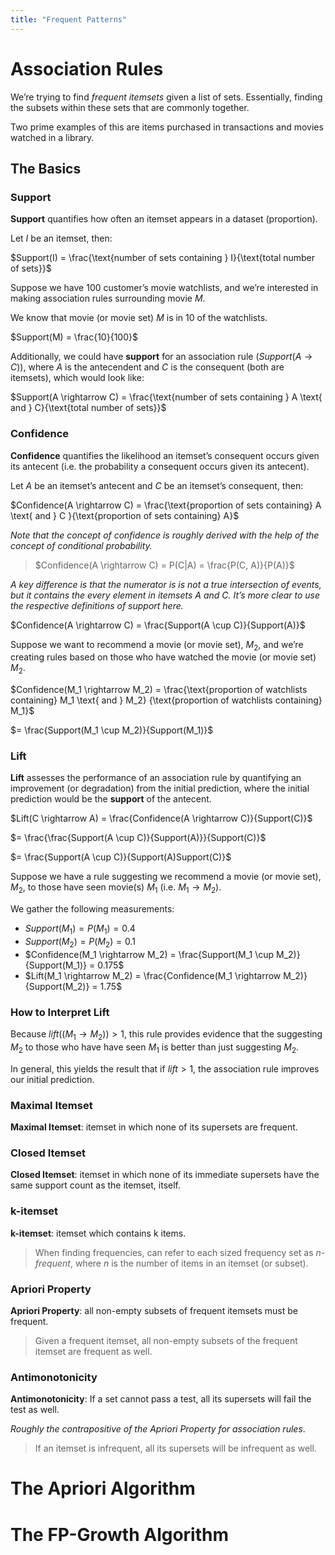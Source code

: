 ```yaml
---
title: "Frequent Patterns"
---
```


# Association Rules

We're trying to find *frequent itemsets* given a list of sets. Essentially, finding the subsets within these sets that are commonly together.

Two prime examples of this are items purchased in transactions and movies watched in a library.

## The Basics

### Support

**Support** quantifies how often an itemset appears in a dataset (proportion).

Let $I$ be an itemset, then:

$Support(I) = \frac{\text{number of sets containing } I}{\text{total number of sets}}$

Suppose we have 100 customer's movie watchlists, and we're interested in making association rules surrounding movie $M$.

We know that movie (or movie set) $M$ is in 10 of the watchlists.

$Support(M) = \frac{10}{100}$

Additionally, we could have **support** for an association rule ($Support(A \rightarrow C)$), where $A$ is the antecendent and $C$ is the consequent (both are itemsets), which would look like:

$Support(A \rightarrow C) = \frac{\text{number of sets containing } A \text{ and } C}{\text{total number of sets}}$

### Confidence

**Confidence** quantifies the likelihood an itemset's consequent occurs given its antecent (i.e. the probability a consequent occurs given its antecent).

Let $A$ be an itemset's antecent and $C$ be an itemset's consequent, then:

$Confidence(A \rightarrow C) = \frac{\text{proportion of sets containing} A \text{ and } C }{\text{proportion of sets containing} A}$

*Note that the concept of confidence is roughly derived with the help of the concept of conditional probability.*

>$Confidence(A \rightarrow C) = P(C|A) = \frac{P(C, A)}{P(A)}$

*A key difference is that the numerator is is not a true intersection of events, but it contains the every element in itemsets $A$ and $C$. It's more clear to use the respective definitions of support here.*

$Confidence(A \rightarrow C) = \frac{Support(A \cup C)}{Support(A)}$

Suppose we want to recommend a movie (or movie set), $M_2$, and we're creating rules based on those who have watched the movie (or movie set) $M_2$.

$Confidence(M_1 \rightarrow M_2) = \frac{\text{proportion of watchlists containing} M_1 \text{ and } M_2} {\text{proportion of watchlists containing} M_1}$

$= \frac{Support(M_1 \cup M_2)}{Support(M_1)}$

### Lift

**Lift** assesses the performance of an association rule by quantifying an improvement (or degradation) from the initial prediction, where the initial prediction would be the **support** of the antecent.

$Lift(C \rightarrow A) = \frac{Confidence(A \rightarrow C)}{Support(C)}$

$= \frac{\frac{Support(A \cup C)}{Support(A)}}{Support(C)}$

$= \frac{Support(A \cup C)}{Support(A)Support(C)}$

Suppose we have a rule suggesting we recommend a movie (or movie set), $M_2$, to those have seen movie(s) $M_1$ (i.e. $M_1 \rightarrow M_2$).

We gather the following measurements:

- $Support(M_1) = P(M_1) = 0.4$
- $Support(M_2) = P(M_2) = 0.1$
- $Confidence(M_1 \rightarrow M_2) = \frac{Support(M_1 \cup M_2)}{Support(M_1)} = 0.175$
- $Lift(M_1 \rightarrow M_2) = \frac{Confidence(M_1 \rightarrow M_2)}{Support(M_2)} = 1.75$

### How to Interpret Lift

Because $lift((M_1 \rightarrow M_2)) > 1$, this rule provides evidence that the suggesting $M_2$ to those who have have seen $M_1$ is better than just suggesting $M_2$.

In general, this yields the result that if $lift > 1$, the association rule improves our initial prediction.

### Maximal Itemset

**Maximal Itemset**: itemset in which none of its supersets are frequent.

### Closed Itemset

**Closed Itemset**: itemset in which none of its immediate supersets have the same support count as the itemset, itself.

### k-itemset

**k-itemset**: itemset which contains k items.

> When finding frequencies, can refer to each sized frequency set as *n-frequent*, where *n* is the number of items in an itemset (or subset).

### Apriori Property

**Apriori Property**: all non-empty subsets of frequent itemsets must be frequent.

> Given a frequent itemset, all non-empty subsets of the frequent itemset are frequent as well.

### Antimonotonicity

**Antimonotonicity**: If a set cannot pass a test, all its supersets will fail the test as well.

*Roughly the contrapositive of the Apriori Property for association rules*.

> If an itemset is infrequent, all its supersets will be infrequent as well.

# The Apriori Algorithm

# The FP-Growth Algorithm
